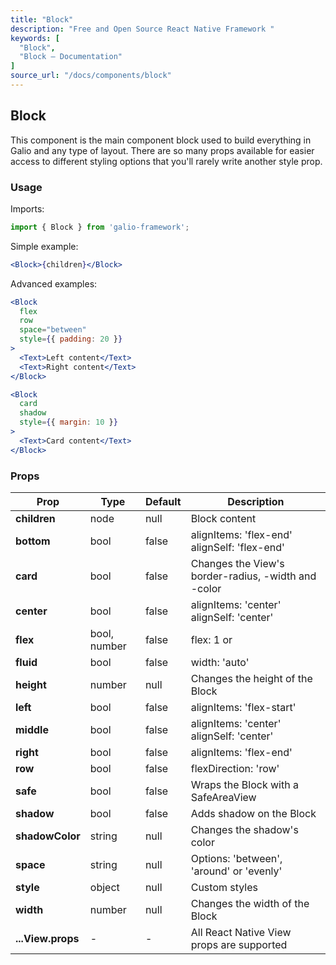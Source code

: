 ```yaml
---
title: "Block"
description: "Free and Open Source React Native Framework "
keywords: [
  "Block",
  "Block – Documentation"
]
source_url: "/docs/components/block"
---
```


## Block

This component is the main component block used to build everything in Galio and any type of layout. There are so many props available for easier access to different styling options that you'll rarely write another style prop.

### Usage

Imports:

```jsx
import { Block } from 'galio-framework';
```

Simple example:

```jsx
<Block>{children}</Block>
```

Advanced examples:

```jsx
<Block 
  flex 
  row 
  space="between" 
  style={{ padding: 20 }}
>
  <Text>Left content</Text>
  <Text>Right content</Text>
</Block>

<Block 
  card 
  shadow 
  style={{ margin: 10 }}
>
  <Text>Card content</Text>
</Block>
```

### Props

| Prop          | Type         | Default | Description                                        |
| ------------- | ------------ | ------- | -------------------------------------------------- |
| **children**  | node         | null    | Block content                                      |
| **bottom**    | bool         | false   | alignItems: 'flex-end' alignSelf: 'flex-end'       |
| **card**      | bool         | false   | Changes the View's border-radius, -width and -color|
| **center**    | bool         | false   | alignItems: 'center' alignSelf: 'center'           |
| **flex**      | bool, number | false   | flex: 1 or <yourNumber>                            |
| **fluid**     | bool         | false   | width: 'auto'                                      |
| **height**    | number       | null    | Changes the height of the Block                    |
| **left**      | bool         | false   | alignItems: 'flex-start'                           |
| **middle**    | bool         | false   | alignItems: 'center' alignSelf: 'center'           |
| **right**     | bool         | false   | alignItems: 'flex-end'                             |
| **row**       | bool         | false   | flexDirection: 'row'                               |
| **safe**      | bool         | false   | Wraps the Block with a SafeAreaView                |
| **shadow**    | bool         | false   | Adds shadow on the Block                           |
| **shadowColor**| string      | null    | Changes the shadow's color                         |
| **space**     | string       | null    | Options: 'between', 'around' or 'evenly'          |
| **style**     | object       | null    | Custom styles                                      |
| **width**     | number       | null    | Changes the width of the Block                     |
| **...View.props** | -      | -       | All React Native View props are supported         |